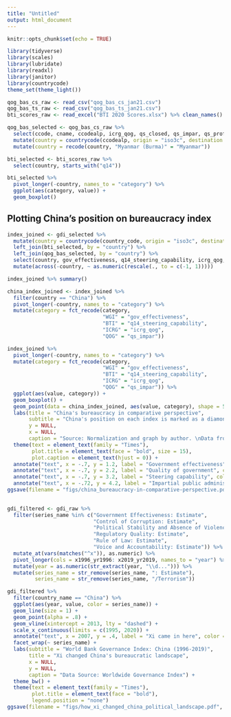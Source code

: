 ```yaml
---
title: "Untitled"
output: html_document
---
```


```r
knitr::opts_chunk$set(echo = TRUE)
```

```r
library(tidyverse)
library(scales)
library(lubridate)
library(readxl)
library(janitor)
library(countrycode)
theme_set(theme_light())

qog_bas_cs_raw <- read_csv("qog_bas_cs_jan21.csv")
qog_bas_ts_raw <- read_csv("qog_bas_ts_jan21.csv")
bti_scores_raw <- read_excel("BTI 2020 Scores.xlsx") %>% clean_names() %>% rename("country" = "regions_1_east_central_and_southeast_europe_2_latin_america_and_the_caribbean_3_west_and_central_africa_4_middle_east_and_north_africa_5_southern_and_eastern_africa_6_post_soviet_eurasia_7_asia_and_oceania")
```


```r
qog_bas_selected <- qog_bas_cs_raw %>% 
  select(ccode, cname, ccodealp, icrg_qog, qs_closed, qs_impar, qs_proff) %>% 
  mutate(country = countrycode(ccodealp, origin = "iso3c", destination = "country.name")) %>% 
  mutate(country = recode(country, "Myanmar (Burma)" = "Myanmar"))

```

```r
bti_selected <- bti_scores_raw %>% 
  select(country, starts_with("q14")) 

bti_selected %>% 
  pivot_longer(-country, names_to = "category") %>% 
  ggplot(aes(category, value)) +
  geom_boxplot()
```
## Plotting China's position on bureaucracy index

```r
index_joined <- gdi_selected %>% 
  mutate(country = countrycode(country_code, origin = "iso3c", destination = "country.name")) %>% 
  left_join(bti_selected, by = "country") %>% 
  left_join(qog_bas_selected, by = "country") %>% 
  select(country, gov_effectiveness, q14_steering_capability, icrg_qog, qs_impar) %>% 
  mutate(across(-country, ~ as.numeric(rescale(., to = c(-1, 1)))))

index_joined %>% summary()

china_index_joined <- index_joined %>% 
  filter(country == "China") %>% 
  pivot_longer(-country, names_to = "category") %>% 
  mutate(category = fct_recode(category, 
                               "WGI" = "gov_effectiveness", 
                               "BTI" = "q14_steering_capability", 
                               "ICRG" = "icrg_qog", 
                               "QOG" = "qs_impar")) 

index_joined %>% 
  pivot_longer(-country, names_to = "category") %>% 
  mutate(category = fct_recode(category, 
                               "WGI" = "gov_effectiveness", 
                               "BTI" = "q14_steering_capability", 
                               "ICRG" = "icrg_qog", 
                               "QOG" = "qs_impar")) %>% 
  ggplot(aes(value, category)) +
  geom_boxplot() +
  geom_point(data = china_index_joined, aes(value, category), shape = 5, size = 3, color = "red") +
  labs(title = "China's bureaucracy in comparative perspective", 
       subtitle = "China's position on each index is marked as a diamond. The box and whisker plots show \nthe normalized range of scores for other measured countries.", 
       y = NULL, 
       x = NULL, 
       caption = "Source: Normalization and graph by author. \nData from World Bank Government Indicators (WGI), Quality of Government Survey (QOG)") +
  theme(text = element_text(family = "Times"), 
        plot.title = element_text(face = "bold", size = 15), 
        plot.caption = element_text(hjust = 0)) +
  annotate("text", x = -.7, y = 1.2, label = "Government effectiveness", color = "black", family = "Times") +
  annotate("text", x = -.7, y = 2.2, label = "Quality of government", color = "black", family = "Times") +
  annotate("text", x = -.7, y = 3.2, label = "Steering capability", color = "black", family = "Times") +
  annotate("text", x = -.72, y = 4.2, label = "Impartial public administration", color = "black", family = "Times")
ggsave(filename = "figs/china_bureaucracy-in-comparative-perspective.pdf", width = 8, height = 5)
  
```



```r
gdi_filtered <- gdi_raw %>% 
  filter(series_name %in% c("Government Effectiveness: Estimate", 
                            "Control of Corruption: Estimate", 
                            "Political Stability and Absence of Violence/Terrorism: Estimate", 
                            "Regulatory Quality: Estimate", 
                            "Rule of Law: Estimate", 
                            "Voice and Accountability: Estimate")) %>% 
  mutate_at(vars(matches("^x")), as.numeric) %>% 
  pivot_longer(cols = x1996_yr1996: x2019_yr2019, names_to = "year") %>% 
  mutate(year = as.numeric(str_extract(year, "\\d..."))) %>% 
  mutate(series_name = str_remove(series_name, ": Estimate"), 
         series_name = str_remove(series_name, "/Terrorism"))

gdi_filtered %>% 
  filter(country_name == "China") %>% 
  ggplot(aes(year, value, color = series_name)) +
  geom_line(size = 1) +
  geom_point(alpha = .8) +
  geom_vline(xintercept = 2013, lty = "dashed") +
  scale_x_continuous(limits = c(1995, 2020)) +
  annotate("text", x = 2007, y = .4, label = "Xi came in here", color = "black", size = 3) +
  facet_wrap(~ series_name) +
  labs(subtitle = "World Bank Governance Index: China (1996-2019)", 
       title = "Xi changed China's bureaucratic landscape",
       x = NULL, 
       y = NULL, 
       caption = "Data Source: Worldwide Governance Index") +
  theme_bw() +
  theme(text = element_text(family = "Times"),
        plot.title = element_text(face = "bold"),
        legend.position = "none") 
ggsave(filename = "figs/how_xi_changed_china_political_landscape.pdf", width = 8, height = 5)

```





